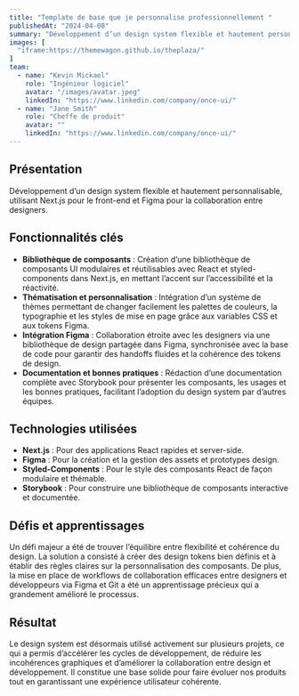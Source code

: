 ```yaml
---
title: "Template de base que je personnalise professionnellement "
publishedAt: "2024-04-08"
summary: "Développement d’un design system flexible et hautement personnalisable utilisant Next.js pour le front-end et Figma pour la collaboration design."
images: [
  "iframe:https://themewagon.github.io/theplaza/"
]
team:
  - name: "Kevin Mickael"
    role: "Ingénieur logiciel"
    avatar: "/images/avatar.jpeg"
    linkedIn: "https://www.linkedin.com/company/once-ui/"
  - name: "Jane Smith"
    role: "Cheffe de produit"
    avatar: ""
    linkedIn: "https://www.linkedin.com/company/once-ui/"
---
```


## Présentation

Développement d’un design system flexible et hautement personnalisable, utilisant Next.js pour le front-end et Figma pour la collaboration entre designers.

## Fonctionnalités clés

- **Bibliothèque de composants** : Création d’une bibliothèque de composants UI modulaires et réutilisables avec React et styled-components dans Next.js, en mettant l’accent sur l’accessibilité et la réactivité.
- **Thématisation et personnalisation** : Intégration d’un système de thèmes permettant de changer facilement les palettes de couleurs, la typographie et les styles de mise en page grâce aux variables CSS et aux tokens Figma.
- **Intégration Figma** : Collaboration étroite avec les designers via une bibliothèque de design partagée dans Figma, synchronisée avec la base de code pour garantir des handoffs fluides et la cohérence des tokens de design.
- **Documentation et bonnes pratiques** : Rédaction d’une documentation complète avec Storybook pour présenter les composants, les usages et les bonnes pratiques, facilitant l’adoption du design system par d’autres équipes.

## Technologies utilisées

- **Next.js** : Pour des applications React rapides et server-side.
- **Figma** : Pour la création et la gestion des assets et prototypes design.
- **Styled-Components** : Pour le style des composants React de façon modulaire et thémable.
- **Storybook** : Pour construire une bibliothèque de composants interactive et documentée.

## Défis et apprentissages

Un défi majeur a été de trouver l’équilibre entre flexibilité et cohérence du design. La solution a consisté à créer des design tokens bien définis et à établir des règles claires sur la personnalisation des composants. De plus, la mise en place de workflows de collaboration efficaces entre designers et développeurs via Figma et Git a été un apprentissage précieux qui a grandement amélioré le processus.

## Résultat

Le design system est désormais utilisé activement sur plusieurs projets, ce qui a permis d’accélérer les cycles de développement, de réduire les incohérences graphiques et d’améliorer la collaboration entre design et développement. Il constitue une base solide pour faire évoluer nos produits tout en garantissant une expérience utilisateur cohérente.